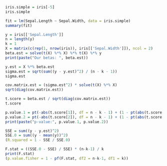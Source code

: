 ```r

iris.simple = iris[-5]
iris.simple

```

```r
fit = lm(Sepal.Length ~ Sepal.Width, data = iris.simple)
summary(fit)
```

```r
y = iris[['Sepal.Length']]
n = length(y)
k = 1
X = matrix(c(rep(1, nrow(iris)), iris[['Sepal.Width']]), ncol = 2)
beta.est = solve(t(X) %*% X) %*% t(X) %*% y
print(paste("Our betas: ", beta.est))

y.est = X %*% beta.est
sigma.est = sqrt(sum((y - y.est)^2) / (n - k - 1))
sigma.est

cov.matrix.est = (sigma.est^2) * solve(t(X) %*% X)
sqrt(diag(cov.matrix.est))

t.score = beta.est / sqrt(diag(cov.matrix.est))
t.score
```

```r
p.value.1 = pt(-abs(t.score[1]), df = n - k - 1) + (1 - pt(abs(t.score[1]), df = n - k - 1))
p.value.2 = pt(-abs(t.score[2]), df = n - k - 1) + (1 - pt(abs(t.score[2]), df = n - k - 1))
print(paste("p-value:", p.value.1, p.value.2))
```

```r
SSE = sum((y - y.est)^2)
SSE.0 = sum((y - mean(y))^2)
(R.squared = 1 - SSE / SSE.0)
```

```r
F.stat = ((SSE.0 - SSE) / SSE) * (n-k-1) / k
print(F.stat)
(p.value.fisher = 1 - pf(F.stat, df2 = n-k-1, df1 = k))
```



